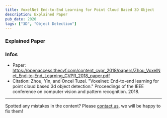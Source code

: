 ```yaml
---
title: VoxelNet End-to-End Learning for Point Cloud Based 3D Object
description: Explained Paper
pub_date: 2020
tags: ["3D", "Object Detection"]
---
```


### Explained Paper

<YouTube id="Ox1qNGgEqPU" />

### Infos
- Paper: https://openaccess.thecvf.com/content_cvpr_2018/papers/Zhou_VoxelNet_End-to-End_Learning_CVPR_2018_paper.pdf
- Citation: Zhou, Yin, and Oncel Tuzel. "Voxelnet: End-to-end learning for point cloud based 3d object detection." Proceedings of the IEEE conference on computer vision and pattern recognition. 2018.

---
Spotted any mistakes in the content? Please [contact us](/about/about), we will be happy to fix them!